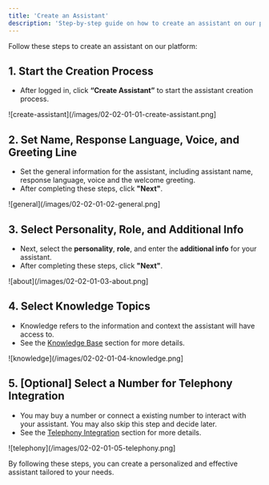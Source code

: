 ```yaml
---
title: 'Create an Assistant'
description: 'Step-by-step guide on how to create an assistant on our platform'
---
```


Follow these steps to create an assistant on our platform:

## 1. Start the Creation Process
- After logged in, click **“Create Assistant”** to start the assistant creation process.

![create-assistant](/images/02-02-01-01-create-assistant.png]

## 2. Set Name, Response Language, Voice, and Greeting Line
- Set the general information for the assistant, including assistant name, response language, voice and the welcome greeting.
- After completing these steps, click **"Next"**.

![general](/images/02-02-01-02-general.png]

## 3. Select Personality, Role, and Additional Info
- Next, select the **personality**, **role**, and enter the **additional info** for your assistant.
- After completing these steps, click **"Next"**.

![about](/images/02-02-01-03-about.png]

## 4. Select Knowledge Topics
- Knowledge refers to the information and context the assistant will have access to.
- See the [Knowledge Base](/knowledge-base/overview) section for more details.

![knowledge](/images/02-02-01-04-knowledge.png]

## 5. [Optional] Select a Number for Telephony Integration
- You may buy a number or connect a existing number to interact with your assistant. You may also skip this step and decide later.
- See the [Telephony Integration](/telephony/overview) section for more details.

![telephony](/images/02-02-01-05-telephony.png]

By following these steps, you can create a personalized and effective assistant tailored to your needs.
